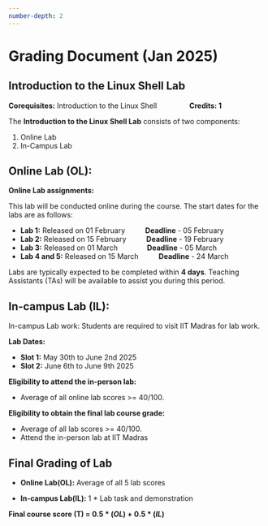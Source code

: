 ```yaml
---
number-depth: 2
---
```


# Grading Document (Jan 2025)

## Introduction to the Linux Shell Lab

**Corequisites:** Introduction to the Linux Shell &emsp;&emsp;&emsp;&emsp; **Credits: 1**

The **Introduction to the Linux Shell Lab** consists of two components:

1. Online Lab  
2. In-Campus Lab  

## Online Lab (OL):

**Online Lab assignments:**

This lab will be conducted online during the course. The start dates for the labs are as follows:

- **Lab 1:** Released on 01 February &emsp; &emsp; **Deadline** - 05 February
- **Lab 2:** Released on 15 February &emsp; &emsp; **Deadline** - 19 February
- **Lab 3:** Released on 01 March &emsp; &emsp; &emsp; **Deadline** - 05 March
- **Lab 4 and 5:** Released on 15 March &emsp; &emsp; **Deadline** - 24 March

Labs are typically expected to be completed within **4 days**. Teaching Assistants (TAs) will be available to assist you during this period.  

## In-campus Lab (IL):  

In-campus Lab work: Students are required to visit IIT Madras for lab work.

**Lab Dates:**

- **Slot 1:** May 30th to June 2nd 2025
- **Slot 2:** June 6th to June 9th 2025

**Eligibility to attend the in-person lab:**

- Average of all online lab scores >= 40/100.

**Eligibility to obtain the final lab course grade:**

- Average of all lab scores >= 40/100.
- Attend the in-person lab at IIT Madras

## Final Grading of Lab

- **Online Lab(OL):** Average of all 5 lab scores

- **In-campus Lab(IL):** 1 * Lab task and demonstration

**Final course score (T) = $0.5*(OL)+0.5*(IL)$**